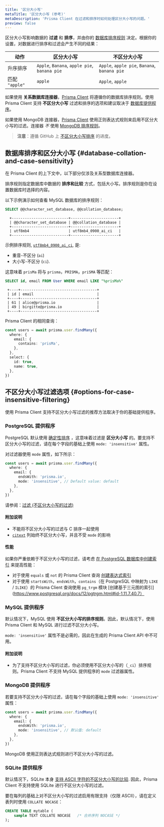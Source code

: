 ```yaml
---
title: '区分大小写'
metaTitle: '区分大小写 (参考)'
metaDescription: 'Prisma Client 在过滤和排序时如何处理区分大小写的问题。'
preview: false
---
```


<TopBlock>

区分大小写影响数据的 **过滤** 和 **排序**，并由你的 [数据库排序规则](#database-collation-and-case-sensitivity) 决定。根据你的设置，对数据进行排序和过滤会产生不同的结果：

| 动作           | 区分大小写                                   | 不区分大小写                                 |
| -------------- | -------------------------------------------- | -------------------------------------------- |
| 升序排序       | `Apple`, `Banana`, `apple pie`, `banana pie` | `Apple`, `apple pie`, `Banana`, `banana pie` |
| 匹配 `"apple"` | `apple`                                      | `Apple`, `apple`                             |

如果使用 **关系数据库连接器**，[Prisma Client](../) 将遵循你的数据库排序规则。使用 Prisma Client 支持 **不区分大小写** 过滤和排序的选项和建议取决于 [数据库提供程序](#options-for-case-insensitive-filtering)。

如果使用 MongoDB 连接器，[Prisma Client](.) 使用正则表达式规则来启用不区分大小写的过滤。连接器 _不_ 使用 [MongoDB 排序规则](https://docs.mongodb.com/manual/reference/collation/)。

> **注意**：遵循 GitHub 上 [不区分大小写排序](https://github.com/prisma/prisma-client-js/issues/841) 的进度。

</TopBlock>

## 数据库排序和区分大小写 {#database-collation-and-case-sensitivity}

<Admonition type="info">

在 Prisma Client 的上下文中，以下部分仅涉及关系型数据库连接器。

</Admonition>

排序规则指定数据库中数据的 **排序和比较** 方式，包括大小写。排序规则是你在设置数据库时选择的内容。

以下示例演示如何查看 MySQL 数据库的排序规则：

<CodeWithResult expanded={true}>

<cmd>

```sql no-lines
SELECT @@character_set_database, @@collation_database;
```

</cmd>

<cmdResult>

```no-lines
  +--------------------------+----------------------+
  | @@character_set_database | @@collation_database |
  +--------------------------+----------------------+
  | utf8mb4                  | utf8mb4_0900_ai_ci   |
  +--------------------------+----------------------+
```

</cmdResult>

</CodeWithResult>

示例排序规则, [`utf8mb4_0900_ai_ci`](https://dev.mysql.com/doc/refman/8.0/en/charset-collation-names.html), 是:

- 重音-不区分 (`ai`)
- 大小写-不区分 (`ci`).

这意味着 `prisMa` 将与 `prisma`，`PRISMA`，`priSMA` 等匹配：

<CodeWithResult expanded={true}>

<cmd>

```sql no-lines
SELECT id, email FROM User WHERE email LIKE "%prisMa%"
```

</cmd>

<cmdResult>

```no-lines
 +----+-----------------------------------+
 | id | email                             |
 +----+-----------------------------------+
 | 61 | alice@prisma.io                   |
 | 49 | birgitte@prisma.io                |
 +----+-----------------------------------+
```

</cmdResult>

</CodeWithResult>

Prisma Client 的相同查询：

```ts
const users = await prisma.user.findMany({
  where: {
    email: {
      contains: 'prisMa',
    },
  },
  select: {
    id: true,
    name: true,
  },
})
```

## 不区分大小写过滤选项 {#options-for-case-insensitive-filtering}

使用 Prisma Client 支持不区分大小写过滤的推荐方法取决于你的基础提供程序。

### PostgreSQL 提供程序

PostgreSQL 默认使用 [确定性排序](https://www.postgresql.org/docs/current/collation.html#COLLATION-NONDETERMINISTIC) ，这意味着过滤是 **区分大小写** 的。要支持不区分大小写的过滤，请在每个字段的基础上使用 `mode: 'insensitive'` 属性。

对过滤器使用 `mode` 属性，如下所示：

```ts highlight=5;normal
const users = await prisma.user.findMany({
  where: {
    email: {
      endsWith: 'prisma.io',
      mode: 'insensitive', // Default value: default
    },
  },
})
```

请参阅：[过滤 (不区分大小写的过滤)](filtering-and-sorting#case-insensitive-filtering)

#### 附加说明

- 不能将不区分大小写的过滤与 C 排序一起使用
- [`citext`](https://www.postgresql.org/docs/12/citext.html) 列始终不区分大小写，并且不受 `mode` 的影响

#### 性能

如果你严重依赖于不区分大小写的过滤，请考虑 [在 PostgreSQL 数据库中创建索引](https://www.postgresql.org/docs/current/indexes.html) 来提高性能：

- 对于使用 `equals` 或 `not` 的 Prisma Client 查询 [创建表达式索引](https://www.postgresql.org/docs/current/indexes-expressional.html)
- 对于使用 `startsWith`，`endsWith`，`contains`（在 PostgreSQL 中映射为 `LIKE` / `ILIKE`）的 Prisma Client 查询使用 `pg_trgm` 模块 [创建基于三元图的索引](https://www.postgresql.org/docs/12/pgtrgm.html#id-1.11.7.40.7）

### MySQL 提供程序

默认情况下，MySQL 使用 **不区分大小写的排序规则**。因此，默认情况下，使用 Prisma Client 和 MySQL 进行过滤不区分大小写。

`mode: 'insensitive'` 属性不是必需的，因此在生成的 Prisma Client API 中不可用。

#### 附加说明

- 为了支持不区分大小写的过滤，你必须使用不区分大小写的（`_ci`）排序规则。Prisma Client 不支持 MySQL 提供程序的 `mode` 过滤器属性。

### MongoDB 提供程序

若要支持不区分大小写的过滤，请在每个字段的基础上使用 `mode: 'insensitive'` 属性：

```ts highlight=5;normal
const users = await prisma.user.findMany({
  where: {
    email: {
      endsWith: 'prisma.io',
      mode: 'insensitive', // 默认值: default
    },
  },
})
```

MongoDB 使用正则表达式规则进行不区分大小写的过滤。

### SQLite 提供程序

默认情况下，SQLite 本身 [支持 ASCII 字符的不区分大小写的比较](https://www.sqlite.org/faq.html#q18). 因此，Prisma Client 不支持使用 SQLite 进行不区分大小写的过滤。

要在每列的基础上对不区分大小写的过滤启用有限支持（仅限 ASCII），请在定义表列时使用 `COLLATE NOCASE`：

```sql
CREATE TABLE mytable (
    sample TEXT COLLATE NOCASE   /* 合并序列 NOCASE */
);
```
